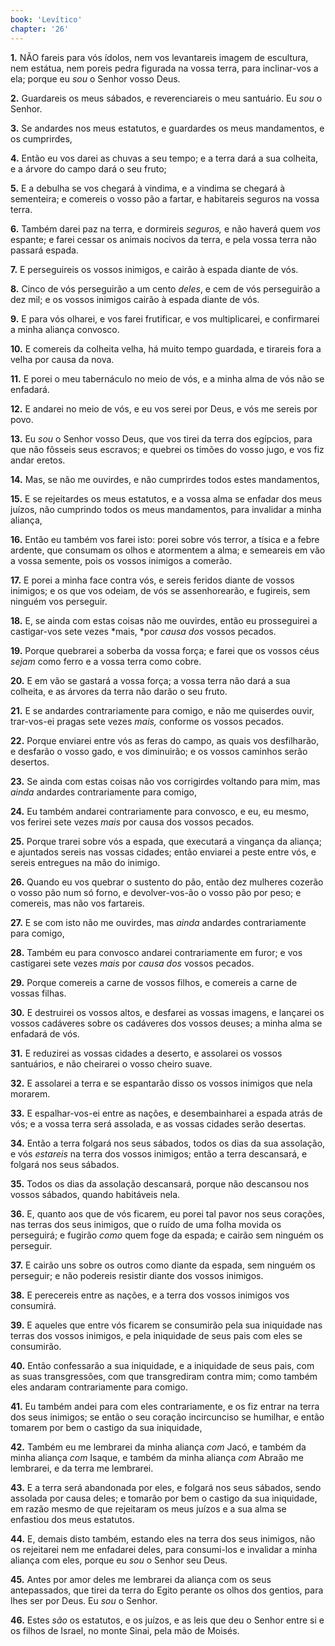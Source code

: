 ```yaml
---
book: 'Levítico'
chapter: '26'
---
```


**1.** NÃO fareis para vós ídolos, nem vos levantareis imagem de escultura, nem estátua, nem poreis pedra figurada na vossa terra, para inclinar-vos a ela; porque eu *sou* o Senhor vosso Deus.

**2.** Guardareis os meus sábados, e reverenciareis o meu santuário. Eu *sou* o Senhor.

**3.** Se andardes nos meus estatutos, e guardardes os meus mandamentos, e os cumprirdes,

**4.** Então eu vos darei as chuvas a seu tempo; e a terra dará a sua colheita, e a árvore do campo dará o seu fruto;

**5.** E a debulha se vos chegará à vindima, e a vindima se chegará à sementeira; e comereis o vosso pão a fartar, e habitareis seguros na vossa terra.

**6.** Também darei paz na terra, e dormireis *seguros,* e não haverá quem *vos* espante; e farei cessar os animais nocivos da terra, e pela vossa terra não passará espada.

**7.** E perseguireis os vossos inimigos, e cairão à espada diante de vós.

**8.** Cinco de vós perseguirão a um cento *deles*, e cem de vós perseguirão a dez mil; e os vossos inimigos cairão à espada diante de vós.

**9.** E para vós olharei, e vos farei frutificar, e vos multiplicarei, e confirmarei a minha aliança convosco.

**10.** E comereis da colheita velha, há muito tempo guardada, e tirareis fora a velha por causa da nova.

**11.** E porei o meu tabernáculo no meio de vós, e a minha alma de vós não se enfadará.

**12.** E andarei no meio de vós, e eu vos serei por Deus, e vós me sereis por povo.

**13.** Eu *sou* o Senhor vosso Deus, que vos tirei da terra dos egípcios, para que não fôsseis seus escravos; e quebrei os timões do vosso jugo, e vos fiz andar eretos.

**14.** Mas, se não me ouvirdes, e não cumprirdes todos estes mandamentos,

**15.** E se rejeitardes os meus estatutos, e a vossa alma se enfadar dos meus juízos, não cumprindo todos os meus mandamentos, para invalidar a minha aliança,

**16.** Então eu também vos farei isto: porei sobre vós terror, a tísica e a febre ardente, que consumam os olhos e atormentem a alma; e semeareis em vão a vossa semente, pois os vossos inimigos a comerão.

**17.** E porei a minha face contra vós, e sereis feridos diante de vossos inimigos; e os que vos odeiam, de vós se assenhorearão, e fugireis, sem ninguém vos perseguir.

**18.** E, se ainda com estas coisas não me ouvirdes, então eu prosseguirei a castigar-vos sete vezes *mais, *por *causa dos* vossos pecados.

**19.** Porque quebrarei a soberba da vossa força; e farei que os vossos céus *sejam* como ferro e a vossa terra como cobre.

**20.** E em vão se gastará a vossa força; a vossa terra não dará a sua colheita, e as árvores da terra não darão o seu fruto.

**21.** E se andardes contrariamente para comigo, e não me quiserdes ouvir, trar-vos-ei pragas sete vezes *mais,* conforme os vossos pecados.

**22.** Porque enviarei entre vós as feras do campo, as quais vos desfilharão, e desfarão o vosso gado, e vos diminuirão; e os vossos caminhos serão desertos.

**23.** Se ainda com estas coisas não vos corrigirdes voltando para mim, mas *ainda* andardes contrariamente para comigo,

**24.** Eu também andarei contrariamente para convosco, e eu, eu mesmo, vos ferirei sete vezes *mais* por causa dos vossos pecados.

**25.** Porque trarei sobre vós a espada, que executará a vingança da aliança; e ajuntados sereis nas vossas cidades; então enviarei a peste entre vós, e sereis entregues na mão do inimigo.

**26.** Quando eu vos quebrar o sustento do pão, então dez mulheres cozerão o vosso pão num só forno, e devolver-vos-ão o vosso pão por peso; e comereis, mas não vos fartareis.

**27.** E se com isto não me ouvirdes, mas *ainda* andardes contrariamente para comigo,

**28.** Também eu para convosco andarei contrariamente em furor; e vos castigarei sete vezes *mais* por *causa dos* vossos pecados.

**29.** Porque comereis a carne de vossos filhos, e comereis a carne de vossas filhas.

**30.** E destruirei os vossos altos, e desfarei as vossas imagens, e lançarei os vossos cadáveres sobre os cadáveres dos vossos deuses; a minha alma se enfadará de vós.

**31.** E reduzirei as vossas cidades a deserto, e assolarei os vossos santuários, e não cheirarei o vosso cheiro suave.

**32.** E assolarei a terra e se espantarão disso os vossos inimigos que nela morarem.

**33.** E espalhar-vos-ei entre as nações, e desembainharei a espada atrás de vós; e a vossa terra será assolada, e as vossas cidades serão desertas.

**34.** Então a terra folgará nos seus sábados, todos os dias da sua assolação, e vós *estareis* na terra dos vossos inimigos; então a terra descansará, e folgará nos seus sábados.

**35.** Todos os dias da assolação descansará, porque não descansou nos vossos sábados, quando habitáveis nela.

**36.** E, quanto aos que de vós ficarem, eu porei tal pavor nos seus corações, nas terras dos seus inimigos, que o ruído de uma folha movida os perseguirá; e fugirão *como* quem foge da espada; e cairão sem ninguém os perseguir.

**37.** E cairão uns sobre os outros como diante da espada, sem ninguém os perseguir; e não podereis resistir diante dos vossos inimigos.

**38.** E perecereis entre as nações, e a terra dos vossos inimigos vos consumirá.

**39.** E aqueles que entre vós ficarem se consumirão pela sua iniquidade nas terras dos vossos inimigos, e pela iniquidade de seus pais com eles se consumirão.

**40.** Então confessarão a sua iniquidade, e a iniquidade de seus pais, com as suas transgressões, com que transgrediram contra mim; como também eles andaram contrariamente para comigo.

**41.** Eu também andei para com eles contrariamente, e os fiz entrar na terra dos seus inimigos; se então o seu coração incircunciso se humilhar, e então tomarem por bem o castigo da sua iniquidade,

**42.** Também eu me lembrarei da minha aliança *com* Jacó, e também da minha aliança *com* Isaque, e também da minha aliança *com* Abraão me lembrarei, e da terra me lembrarei.

**43.** E a terra será abandonada por eles, e folgará nos seus sábados, sendo assolada por causa deles; e tomarão por bem o castigo da sua iniquidade, em razão mesmo de que rejeitaram os meus juízos e a sua alma se enfastiou dos meus estatutos.

**44.** E, demais disto também, estando eles na terra dos seus inimigos, não os rejeitarei nem me enfadarei deles, para consumi-los e invalidar a minha aliança com eles, porque eu *sou* o Senhor seu Deus.

**45.** Antes por amor deles me lembrarei da aliança com os seus antepassados, que tirei da terra do Egito perante os olhos dos gentios, para lhes ser por Deus. Eu *sou* o Senhor.

**46.** Estes *são* os estatutos, e os juízos, e as leis que deu o Senhor entre si e os filhos de Israel, no monte Sinai, pela mão de Moisés.